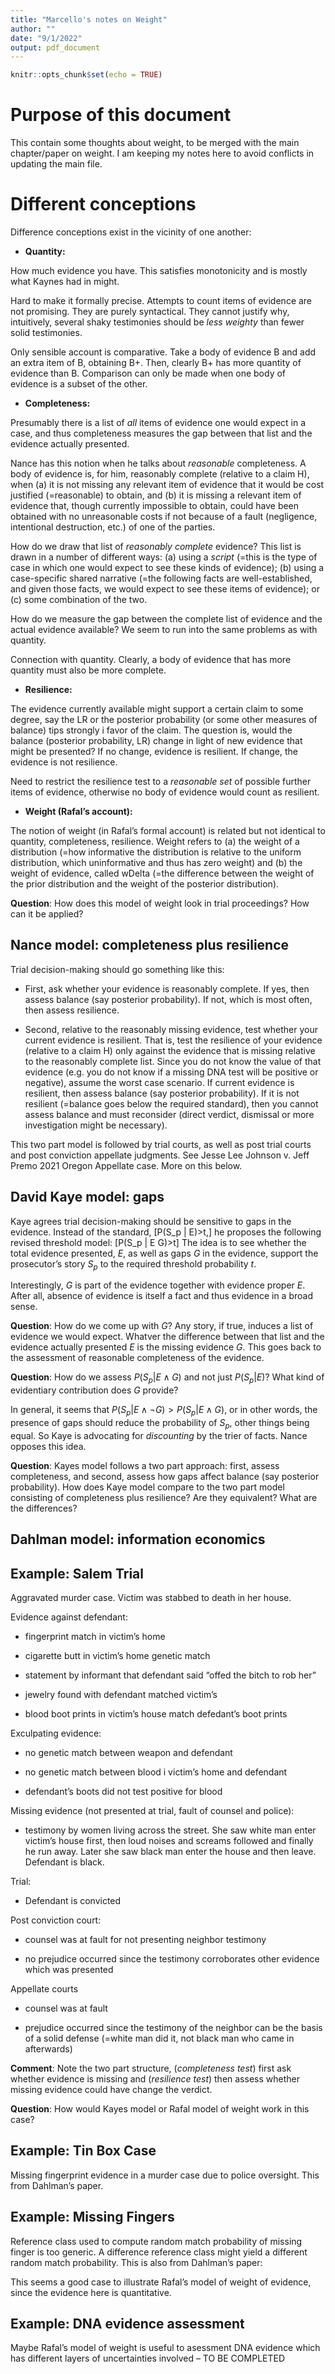 ```yaml
---
title: "Marcello's notes on Weight"
author: ""
date: "9/1/2022"
output: pdf_document
---
```


```r
knitr::opts_chunk$set(echo = TRUE)
```

# Purpose of this document

This contain some thoughts about weight, to be merged with the main chapter/paper on weight. I am keeping my notes here to avoid conflicts in updating the main file.


# Different conceptions

Difference conceptions exist in the vicinity of one another:

- **Quantity:** 

How much evidence you have. This satisfies monotonicity and is mostly what Kaynes had in might. 

Hard to make it formally precise. Attempts to count items of evidence are not promising. They are purely syntactical. They cannot justify why, intuitively, several shaky testimonies should be *less weighty* than fewer solid testimonies.  

Only sensible account is comparative. Take a body of evidence B and add an extra item of B, obtaining B+. Then, clearly B+ has more quantity of evidence than B. Comparison  can only be made when one body of evidence is a subset of the other. 

- **Completeness:** 

Presumably there is a list of *all* items of evidence one would expect in a case, and thus completeness measures the gap between that list and the evidence actually presented. 

Nance has this notion when he talks about *reasonable* completeness. A body of evidence is, for him, reasonably complete (relative to a claim H), when (a) it is not missing any relevant item of evidence that it would be cost justified (=reasonable) to obtain, and (b) it is missing a relevant item of evidence that, though currently impossible to obtain, could have been obtained with no unreasonable costs if not because of a fault (negligence, intentional destruction, etc.) of one of the parties. 

How do we draw that list of *reasonably complete* evidence? This list is drawn in a number of different ways: 
      (a) using a *script* (=this is the type of case in which one would expect to see these kinds of evidence); 
      (b) using a case-specific shared narrative (=the following facts are well-established, and given those facts, we would expect to see these items of evidence); or 
      (c) some combination of the two.

How do we measure the gap between the complete list of evidence and the actual evidence available? 
We seem to run into the same problems as with quantity. 

Connection with quantity. Clearly, a body of evidence that has more quantity must also be more complete. 


- **Resilience:** 

The evidence currently available might support a certain claim to some degree, say the LR or the posterior probability (or some other measures of balance) tips strongly i favor of the claim. The question is, would the balance (posterior probability, LR) change in light of new evidence that might be presented? If no change, evidence is resilient. If change, the evidence is not resilience.

Need to restrict the resilience test to a *reasonable set* of possible further items of evidence, otherwise no body of evidence would count as resilient.  

- **Weight (Rafal's account):** 

The notion of weight (in Rafal's formal account) is related but not identical to 
quantity, completeness, resilience. Weight refers to (a) the weight of a distribution (=how informative the distribution is relative to the uniform distribution, which uninformative and thus has zero weight) and (b) the weight of evidence, called wDelta (=the difference between the weight of the prior distribution and the weight of the posterior distribution).

**Question**: How does this model of weight look in trial proceedings? How can it be applied?


## Nance model: completeness plus resilience 

Trial decision-making should go something like this:

- First, ask whether your evidence is reasonably complete. If yes, then assess balance (say posterior probability). 
If not, which is most often, then assess resilience. 

- Second, relative to the reasonably missing evidence, test whether your current evidence 
is resilient.  That is, test the resilience of your evidence (relative to a claim H) only against the evidence that is missing relative to the reasonably complete list. Since you do not know the value of that evidence (e.g. you do not know if a missing DNA test will be positive or negative), assume the worst case scenario. If current evidence is resilient, then assess balance (say posterior probability). If it is not resilient (=balance goes below the required standard), then you cannot assess balance and must reconsider (direct verdict, dismissal or more investigation might be necessary). 

This two part model is followed by trial courts, as well as post trial courts and 
post conviction appellate judgments. See Jesse Lee Johnson v. Jeff Premo 2021 Oregon Appellate case. More on this below.


## David Kaye model: gaps

Kaye agrees trial decision-making should be sensitive to gaps in the evidence. Instead of the standard,
\[P(S_p | E)>t,\]
he proposes the following revised threshold model:
\[P(S_p | E \wedge G)>t\]
The idea is to see whether the total evidence presented, $E$, as well as gaps $G$ in the evidence, support the prosecutor's story $S_p$ to the required threshold probability $t$.

Interestingly, $G$ is part of the evidence together with evidence proper $E$. After all, absence of evidence is itself a fact and thus evidence in a broad sense. 

**Question**: How do we come up with $G$? Any story, if true, induces a list of evidence we would expect. Whatver the difference between that list and the evidence actually presented $E$ is the missing evidence $G$. This goes back to the assessment of reasonable completeness of the evidence. 

**Question**: How do we assess $P(S_p | E \wedge G)$ and not just $P(S_p | E)$? What kind of evidentiary contribution does $G$ provide? 

In general, it seems that $P(S_p | E \wedge \neg G) > P(S_p | E \wedge G)$, or in other words, the presence of gaps should reduce the probability of $S_p$, other things being equal. So Kaye is advocating for *discounting* by the trier of facts. Nance opposes this idea.

**Question**: Kayes model follows a two part approach: first, assess completeness, and second, assess how gaps
affect balance (say posterior probability). How does Kaye model compare to the two part model consisting 
of completeness plus resilience? Are they equivalent? What are the differences?

## Dahlman model: information economics




## Example: Salem Trial

Aggravated murder case. Victim was stabbed to death in her house. 

Evidence against defendant:

- fingerprint match in victim's home

- cigarette butt in victim's home genetic match

- statement by informant that defendant said "offed the bitch to rob her"

- jewelry found with defendant matched victim's

- blood boot prints in victim's house match defedant's boot prints

Exculpating evidence:

- no genetic match between weapon and defendant

- no genetic match between blood i victim's home and defendant

- defendant's boots did not test positive for blood

Missing evidence (not presented at trial, fault of counsel and police):

- testimony by women living across the street. She saw white man enter victim's house first, then loud noises and screams followed and finally he run away. Later she saw black man enter the house and then leave. Defendant is black.

Trial:

- Defendant is convicted

Post conviction court:

- counsel was at fault for not presenting neighbor testimony

- no prejudice occurred since the testimony corroborates other evidence which was presented

Appellate courts

- counsel was at fault

- prejudice occurred since the testimony of the neighbor can be the basis of a solid defense (=white man did it, not black man who came in afterwards)


**Comment**:
Note the two part structure, (*completeness test*) first ask whether evidence is missing and (*resilience test*) then assess whether missing evidence could have change the verdict. 

**Question**: How would Kayes model or Rafal model of weight work in this case? 

## Example: Tin Box Case

Missing fingerprint evidence in a murder case due to police oversight. This from Dahlman's paper.

\begin{quote}
In 2005 a man walks into a Swedish police station and says that he wants to turn himself in. His
name is AA and he says that he has just killed an elderly woman who lives by herself in an
apartment nearby. The police rush to the apartment and find the woman stabbed to death. In
his confession AA explains to the police that he had heard that the woman kept a huge amount
of cash in a tin box, and had knocked on her door and tricked her to let him in by pretending to
work for the local church. He says that his plan was to distract the woman and quickly grab
some money from the tin box, but she caught him in the act, and he panicked and stabbed her.
At the police station AA pulls out a switch blade knife from his pocket and puts in on the table.
The knife is smeared in blood, and is sent to forensics, who quickly confirm that the blood
belongs to the victim. The autopsy report is consistent with AAs confession. The angle of the
stab wound suggests that the perpetrator is above medium height, which is somewhat odd
since AA is shorter than medium, but can be explained if AA held the knife high. AA is
prosecuted for murder. At the trial, AAs defense attorney says that he suspects that his client
is giving a false confession to cover for someone else. AA has no criminal record, but he has
two sons who both have previous convictions for burglary and assault. Both sons are above
medium height, and are known to carry switch blade knives. AA insists that he did it. He claims
that his sons have nothing to do with the murder, and gives the court a detailed and vivid story
of how he committed it, that fits perfectly with the crime scene. During the trial the court
learns that the tin box was found open at the crime scene, but was never examined for
fingerprints or DNA. Apparently, the police did not consider this necessary, since AA had
confessed and the victim’s blood had been found on his knife. When the defense attorney
tried to have the tin box examined for fingerprints or DNA, it was too late. The box had been
wiped clean from the victim’s blood, which had removed all potential traces from the
perpetrator. The defense attorney argues that the police investigators committed a huge
blunder when they missed to look for forensic traces on the tin box, since the results of this
investigation could have produced evidence favorable to the defendant. If fingerprints or DNA
from one of AAs sons had been found on the box, AAs confession would have been falsified.
AA is acquitted. The court says in its verdict that the police should have examined the tin box
for fingerprints or DNA, and explains that the evidence against AA would have been sufficient
for a conviction if the tin box had been properly examined and this had not produced any
evidence against the prosecution’s case, but since this examination is now missing from the
investigation, the evidence against AA is not sufficiently robust for the standard of proof in
criminal cases.
\end{quote}

## Example: Missing Fingers


Reference class used to compute random match probability of missing finger is too generic. A difference reference class might yield a different random match probability. This is also from Dahlman's paper:

\begin{quote}
In 2013 a beheading video is spread on the internet. The video is made with a smartphone in
Syria and shows in graphic detail how a British journalist is decapitated by ISIS. The face of the
executor is masked but his hands are visible and two fingers are partly missing on his right
hand. A couple of months later the Swedish police receives an anonymous tip from a woman
who has seen the beheading video on the internet and says that she recognizes the hand. She
believes that the executor is BB, a man of Syrian origin living in Sweden. The police investigate
BB and find that he made two trips from Sweden to Syria in 2013 to support ISIS in its cause.
BB admits that he has participated in ISIS activities in Syria, but denies that he is the
executioner in the beheading video, and claims that he has never killed anyone. A forensic
image analyst compares the hand in the video with BBs hand, and report that they match. The
missing fingers are severed in the same places. To assess the probability of a random match,
the forensic analyst consults reference data on the prevalence of missing fingers. Searching a
data base with 20 000 pictures of hands collected from the general Swedish population the
forensic analyst finds 20 hands (1 in 1000) with severed fingers. At closer scrutiny, two of them
(1 in 10 000) are severed in the same way as the hand in the beheading video, and match it
just as well as BBs hand. The forensic analyst therefore concludes that the probability of a
random match is approximately 1 in 10 000. The two matching hands in the reference data
base belong to men who died before 2013 and can therefore be ruled out as suspects. BB is
prosecuted for murdering the British journalist. The case for the prosecution is based on BBs
affiliation with ISIS and the expert testimony of the forensic image analyst. BBs defense
attorney argues that the random match probability assigned by the forensic expert is too
small, since it is based on the prevalence of missing fingers in the general Swedish population
and it is reasonable to assume that such injuries are more common among men that are
affiliated with ISIS. In the cross-examination of the forensic expert, the defense attorney asks if
it is possible that the gathering of further reference data about people affiliated with ISIS could
have shown that missing fingers are considerably more frequent in this reference class, for
example that 1 in 1000 rather than 1 in 10 000 are disfigured in this way. The forensic expert
replies that this possibility cannot be ruled out. BB is acquitted. The court says in the verdict
that the prosecution should have backed their case with better reference data. The court
explains that a random match probability of 1 in 10 000 would have been sufficient for proof
beyond reasonable doubt, given the other circumstances of the case, if this probability had
been robust, but in the absence of more reference data on people affiliated with ISIS it is not
sufficiently robust for the standard of proof in criminal cases. 
\end{quote}

This seems a good case to illustrate Rafal's model of weight of evidence, since the evidence here is quantitative.  





## Example: DNA evidence assessment 

Maybe Rafal's model of weight is useful to asessment DNA evidence which has different layers of uncertainties involved -- 
TO BE COMPLETED
